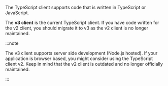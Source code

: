 The TypeScript client supports code that is written in TypeScript or JavaScript.

The **v3 client** is the current TypeScript client. If you have code written for the v2 client, you should migrate it to v3 as the v2 client is no longer maintained.

:::note

The v3 client supports server side development (Node.js hosted). If your application is browser based, you might consider using the TypeScript client v2. Keep in mind that the v2 client is outdated and no longer officially maintained. 

:::
